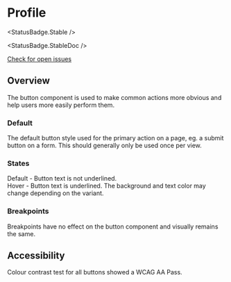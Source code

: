 
<Meta of={ProfileStories} />

# Profile

<StatusBadge.Stable />

<StatusBadge.StableDoc />

<a href="https://github.com/uq-its-ss/design-system/issues" target="_blank">
  Check for open issues
</a>

## Overview

The button component is used to make common actions more obvious and help users more easily perform them.

### Default

The default button style used for the primary action on a page, eg. a submit button on a form. This should generally only be used once per view.

<Canvas of={ProfileStories.Primary} />

<Controls of={ProfileStories.Primary} />

### States

Default - Button text is not underlined. <br />
Hover - Button text is underlined. The background and text color may change depending on the variant.

### Breakpoints

Breakpoints have no effect on the button component and visually remains the same.

## Accessibility

Colour contrast test for all buttons showed a WCAG AA Pass.
